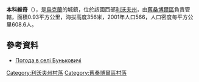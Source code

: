 {{coord|49|31|24|N|22|49|19|E|scale:100000|display=title}}

'''本科維奇'''（{{lang-uk|Буньковичі}}），是[[烏克蘭|烏克蘭]]的城鎮，位於該國西部[[利沃夫州|利沃夫州]]，由[[舊桑博爾區|舊桑博爾區]]負責管轄，面積0.93平方公里，海拔高度356米，2001年人口566，人口密度每平方公里608.6人。

==參考資料==
* [http://weather.in.ua/ua/l'vovskaja/2306 Погода в селі Буньковичі] {{Wayback|url=http://weather.in.ua/ua/l%27vovskaja/2306 |date=20071031030134 }}

[[Category:利沃夫州村落|Category:利沃夫州村落]]
[[Category:舊桑博爾區村落|Category:舊桑博爾區村落]]


{{Lviv-geo-stub}}
